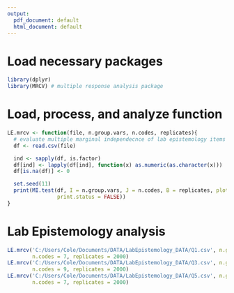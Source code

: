 ```yaml
---
output:
  pdf_document: default
  html_document: default
---
```

# Load necessary packages
```r
library(dplyr)
library(MRCV) # multiple response analysis package
```

# Load, process, and analyze function
```r
LE.mrcv <- function(file, n.group.vars, n.codes, replicates){
  # evaluate multiple marginal independecnce of lab epistemology items with group variable
  df <- read.csv(file)

  ind <- sapply(df, is.factor)
  df[ind] <- lapply(df[ind], function(x) as.numeric(as.character(x)))
  df[is.na(df)] <- 0

  set.seed(11)
  print(MI.test(df, I = n.group.vars, J = n.codes, B = replicates, plot.hist = TRUE, 
                print.status = FALSE))
}
```

# Lab Epistemology analysis
```r
LE.mrcv('C:/Users/Cole/Documents/DATA/LabEpistemology_DATA/Q1.csv', n.group.vars = 1, 
        n.codes = 7, replicates = 2000)
LE.mrcv('C:/Users/Cole/Documents/DATA/LabEpistemology_DATA/Q3.csv', n.group.vars = 1, 
        n.codes = 9, replicates = 2000)
LE.mrcv('C:/Users/Cole/Documents/DATA/LabEpistemology_DATA/Q5.csv', n.group.vars = 1, 
        n.codes = 7, replicates = 2000)
```
